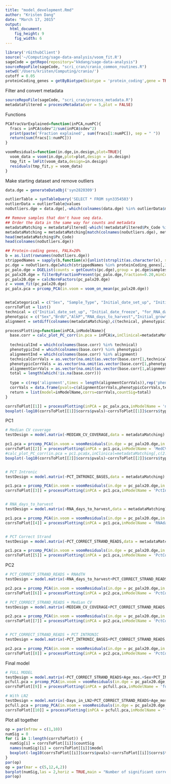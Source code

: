 ```yaml
---
title: "model_development.Rmd"
author: "Kristen Dang"
date: "March 17, 2015"
output:
  html_document:
    fig_height: 9
    fig_width: 6
---
```


```r
library('rGithubClient')
source('~/Computing/sage-data-analysis/voom_fit.R')
sageCode = getRepo(repository="kkdang/sage-data-analysis")
sourceRepoFile(sageCode, "scri_cran/cranio_common_routines.R")
setwd('/Users/kristen/Computing/cranio/')
cutoff = 0.05
proteinCoding_genes = getByBiotype(biotype = 'protein_coding',gene = TRUE)
```

Filter and convert metadata
```r
sourceRepoFile(sageCode, "scri_cran/process_metadata.R")
metadataFiltered = processMetadata(ver = 5,plot = FALSE)
```


Functions
```r
PCAfracVarExplained=function(inPCA,numPC){
  fracs = inPCA$sdev^2/sum(inPCA$sdev^2)
  print(paste('Fraction explained', sum(fracs[1:numPC]), sep = " "))
  return(sum(fracs[1:numPC]))
}

voomResiduals=function(in.dge,in.design,plot=TRUE){
  voom_data = voom(in.dge,plot=plot,design = in.design)
  tmp_fit = lmFit(voom_data,design=in.design)
  residuals(tmp_fit,y = voom_data)
}


```


Make starting dataset and remove outliers
```r
data.dge = generateDataObj('syn2820309')

outlierTable = synTableQuery('SELECT * FROM syn3354503')
outlierData = outlierTable@values
noOutliers.dge = data.dge[,-which(colnames(data.dge) %in% outlierData$minimalSet)]

## Remove samples that don't have seq data.
## Order the data in the same way for counts and metadata
metadataMatching = metadataFiltered[-which(!metadataFiltered$Px_Code %in% colnames(noOutliers.dge)),]
metadataMatching = metadataMatching[match(colnames(noOutliers.dge), metadataMatching$Px_Code),]
head(metadataMatching$Px_Code)
head(colnames(noOutliers.dge))

## Protein-coding genes, PALX=20%
b = as.list(rownames(noOutliers.dge))
strippedNames = sapply(b,function(x){unlist(strsplit(as.character(x), split = "[.]"))[1]})  
pc.dge = noOutliers.dge[which(strippedNames %in% proteinCoding_genes[,1]),]
pc_palo.dge = DGEList(counts = getCounts(pc.dge),group = pc.dge$samples$group)
pc_palx20.dge = filterByFractionPresent(pc_palo.dge,fraction=0.20,minCount=3)
pc_palx20.dge = calcNormFactors(pc_palx20.dge)
z = voom_fit(pc_palx20.dge)
pc_palx.pca = prcomp_PCA(in.voom = voom_on_mean(pc_palx20.dge))


metaCategorical = c("Sex", "Sample_Type", "Initial_date_set_up", "Initial_date_freeze", "for_RNA_date_set_up", "for_RNA_date_plated", "for_RNA_date_harvest", "ScanDate", "Sample_Origin", "caseStatus", "SAMPLE","libraryBatch" )
corrsToPlot = list()
technical = c("Initial_date_set_up", "Initial_date_freeze", "for_RNA_date_set_up", "for_RNA_date_plated", "for_RNA_date_harvest", "ScanDate", "Sample_Origin", "SAMPLE", "libraryBatch","Days_in_LN2")
phenotypic = c("Sex","BrdU","AlkP","RNA_days_to_harvest","Initial_growth_duration_days","Age_mos.", "Sample_Type","caseStatus")
alignment = setdiff(colnames(metadataMatching),c(technical, phenotypic))[-1]

processPlotting=function(inPCA,inModelName){
  base.corr = calc_plot_PC_corr(in.pca = inPCA$x,inClinical=metadataMatching[,c(2:ncol(metadataMatching))],categorical=which(colnames(metadataMatching)%in%metaCategorical)-1)
  
  technicalInd = which(colnames(base.corr) %in% technical)
  phenotypicInd = which(colnames(base.corr) %in% phenotypic)
  alignmentInd = which(colnames(base.corr) %in% alignment)
  technicalCorrVals = as.vector(na.omit(as.vector(base.corr[1,technicalInd])))
  phenotypicCorrVals = as.vector(na.omit(as.vector(base.corr[1,phenotypicInd])))
  alignmentCorrVals = as.vector(na.omit(as.vector(base.corr[1,alignmentInd])))
  total = length(which(!is.na(base.corr)))
  
  type = c(rep('alignment',times = length(alignmentCorrVals)),rep('phenotypic',times = length(phenotypicCorrVals)),rep('technical',times = length(technicalCorrVals)))
  corrVals = data.frame(pvals=c(alignmentCorrVals,phenotypicCorrVals,technicalCorrVals),type)
  return = list(model=inModelName,corrs=corrVals,countSig=total)
}

corrsToPlot[[1]] = processPlotting(inPCA = pc_palx.pca,inModelName = 'no factors')
boxplot(-log10(corrsToPlot[[1]]$corrs$pvals)~corrsToPlot[[1]]$corrs$type,ylab = "-log10(pval)")
```



PC1
```r
# Median CV coverage
testDesign = model.matrix(~MEDIAN_CV_COVERAGE,data = metadataMatching)

pc1.pca = prcomp_PCA(in.voom = voomResiduals(in.dge = pc_palx20.dge,in.design = testDesign))
corrsToPlot[[2]] = processPlotting(inPCA = pc1.pca,inModelName = 'MedCVCov')
#calc_plot_PC_corr(in.pca = pc1.pca$x,inClinical=metadataMatching[,c(2:ncol(metadataMatching))],categorical=which(colnames(metadataMatching)%in%metaCategorical)-1)
boxplot(-log10(corrsToPlot[[2]]$corrs$pvals)~corrsToPlot[[2]]$corrs$type,ylab = "-log10(pval)")


# PCT Intronic
testDesign = model.matrix(~PCT_INTRONIC_BASES,data = metadataMatching)

pc1.pca = prcomp_PCA(in.voom = voomResiduals(in.dge = pc_palx20.dge,in.design = testDesign))
corrsToPlot[[3]] = processPlotting(inPCA = pc1.pca,inModelName = 'PctIntronic')


# RNA_days_to_harvest
testDesign = model.matrix(~RNA_days_to_harvest,data = metadataMatching)

pc1.pca = prcomp_PCA(in.voom = voomResiduals(in.dge = pc_palx20.dge,in.design = testDesign))
corrsToPlot[[4]] = processPlotting(inPCA = pc1.pca,inModelName = 'RNAdaysToHarvest')


# PCT Correct Strand
testDesign = model.matrix(~PCT_CORRECT_STRAND_READS,data = metadataMatching)

pc1.pca = prcomp_PCA(in.voom = voomResiduals(in.dge = pc_palx20.dge,in.design = testDesign))
corrsToPlot[[5]] = processPlotting(inPCA = pc1.pca,inModelName = 'PctCorStrnd')

```


PC2
```r
# PCT_CORRECT_STRAND_READS + RNAdTH
testDesign = model.matrix(~RNA_days_to_harvest+PCT_CORRECT_STRAND_READS,data = metadataMatching)

pc2.pca = prcomp_PCA(in.voom = voomResiduals(in.dge = pc_palx20.dge,in.design = testDesign))
corrsToPlot[[6]] = processPlotting(inPCA = pc2.pca,inModelName = 'PctCorStrd+RNAdTH')

# PCT_CORRECT_STRAND_READS + Median CV
testDesign = model.matrix(~MEDIAN_CV_COVERAGE+PCT_CORRECT_STRAND_READS,data = metadataMatching)

pc2.pca = prcomp_PCA(in.voom = voomResiduals(in.dge = pc_palx20.dge,in.design = testDesign))
corrsToPlot[[7]] = processPlotting(inPCA = pc2.pca,inModelName = 'PctCorStrd+MedCV')


# PCT_CORRECT_STRAND_READS + PCT INTRONIC
testDesign = model.matrix(~PCT_INTRONIC_BASES+PCT_CORRECT_STRAND_READS,data = metadataMatching)

pc2.pca = prcomp_PCA(in.voom = voomResiduals(in.dge = pc_palx20.dge,in.design = testDesign))
corrsToPlot[[8]] = processPlotting(inPCA = pc2.pca,inModelName = 'PctCorStrd+PctInt')

```

Final model
```r
# FULL MODEL
testDesign = model.matrix(~PCT_CORRECT_STRAND_READS+Age_mos.+Sex+PCT_INTRONIC_BASES,data = metadataMatching)
pcfull.pca = prcomp_PCA(in.voom = voomResiduals(in.dge = pc_palx20.dge,in.design = testDesign))
corrsToPlot[[9]] = processPlotting(inPCA = pcfull.pca,inModelName = 'full')

# With LN2
testDesign = model.matrix(~Days_in_LN2+PCT_CORRECT_STRAND_READS+Age_mos.+Sex+PCT_INTRONIC_BASES,data = metadataMatching)
pcfull.pca = prcomp_PCA(in.voom = voomResiduals(in.dge = pc_palx20.dge,in.design = testDesign))
corrsToPlot[[10]] = processPlotting(inPCA = pcfull.pca,inModelName = 'full+LN2')

```

Plot all together
```r
op = par(mfrow = c(1,10))
numSig = 0
for (i in 1:length(corrsToPlot)) {
  numSig[i] = corrsToPlot[[i]]$countSig
  names(numSig)[i] = corrsToPlot[[i]]$model
  boxplot(-log10(corrsToPlot[[i]]$corrs$pvals)~corrsToPlot[[i]]$corrs$type,ylab = "-log10(pval)",axes = TRUE,main = corrsToPlot[[i]]$model,ylim = range(0,30),las = 2, col = "gold")
}
par(op)
op = par(mar = c(5,12,4,2))
barplot(numSig,las = 2,horiz = TRUE,main = "Number of significant correlations across all PCs")
par(op)
```
